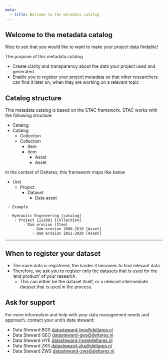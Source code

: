 ```yaml
---
meta:
  - title: Welcome to the metadata catalog
---
```


## Welcome to the metadata catalog

Nice to see that you would like to want to make your project data findable!

The purpose of this metadata catalog 

- Create clarity and transparency about the data your project used and generated
- Enable you to register your project metadata so that other researchers can find it later on, when they are working on a relevant topic

## Catalog structure

This metadata catalog is based on the STAC framework. STAC works with the following structure

- Catalog
- Catalog
    - Collection
    - Collection
        - Item
        - Item
            - Asset
            - Asset
            

In the context of Deltares, this framework maps like below

- Unit
    - Project
        - Dataset
            - Data asset

```
 💡 Example

 - Hydraulic Engineering [catalog]
    - Project 1112001 [Collection]
        - Dam erosion [Item]
            - Dam erosion 2000-2010 [Asset]
            - Dam erosion 2011-2020 [Asset]
```

---

## When to register your dataset

- The more data is registered, the harder it becomes to find relevant data.
- Therefore, we ask you to register only the datasets that is used for the ‘end product’ of your research.
    - This can either be the dataset itself, or a relevant intermediate dataset that is used in the process.

## Ask for support

For more information and help with your data management needs and approach, contact your unit’s data steward: 

- Data Steward BGS 	[datasteward-bgs@deltares.nl](datasteward-bgs@deltares.nl) 
- Data Steward GEO	[datasteward-geo@deltares.nl](datasteward-geo@deltares.nl)
- Data Steward HYE 	[datasteward-hye@deltares.nl](datasteward-hye@deltares.nl)
- Data Steward ZKS 	[datasteward-zks@deltares.nl](datasteward-zks@deltares.nl)
- Data Steward ZWS 	[datasteward-zws@deltares.nl](datasteward-zws@deltares.nl)
